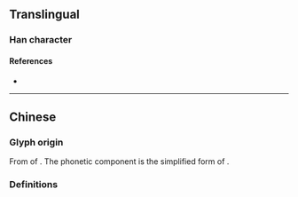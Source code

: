 {{also|傳}}
{{character info/new}}
==Translingual==
{{Han simplified forms|傳|伝|传}}

===Han character===
{{Han char|rn=9|rad=人|as=04|sn=6|four=|canj=OQNI|ids=⿰亻专}}

====References====
* {{Han ref|kx=0096.121|hdz=10117.170|uh=4F20|ud=20256}}

----

==Chinese==

===Glyph origin===
From {{w|cursive script (East Asia)|cursive script}} of {{l|zh|傳}}. The phonetic component {{l|zh|专}} is the simplified form of {{l|zh|專}}.

===Definitions===
{{zh-see|傳}}